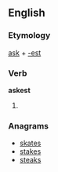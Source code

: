 ==English==

===Etymology===
[[ask]] + [[-est]]

===Verb===
'''askest'''

# {{archaic}} {{second-person singular of|ask}}

===Anagrams===
* [[skates#English|skates]]
* [[stakes#English|stakes]]
* [[steaks#English|steaks]]